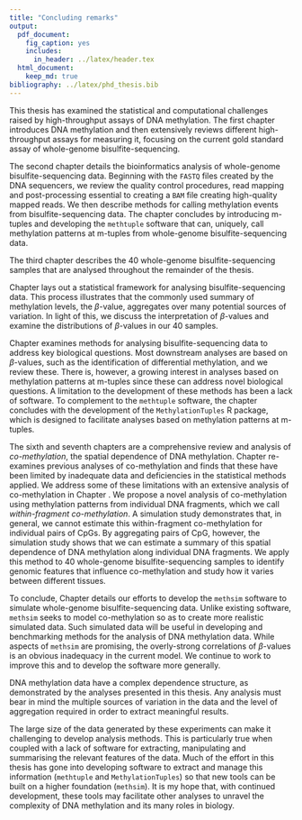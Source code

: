```yaml
---
title: "Concluding remarks"
output:
  pdf_document:
    fig_caption: yes
    includes:
      in_header: ../latex/header.tex
  html_document:
    keep_md: true
bibliography: ../latex/phd_thesis.bib
---
```


\chapter{Concluding remarks}\label{chap:concluding_remarks}

This thesis has examined the statistical and computational challenges raised by high-throughput assays of DNA methylation. The first chapter introduces DNA methylation and then extensively reviews different high-throughput assays for measuring it, focusing on the current gold standard assay of whole-genome bisulfite-sequencing.

The second chapter details the bioinformatics analysis of whole-genome bisulfite-sequencing data. Beginning with the `FASTQ` files created by the DNA sequencers, we review the quality control procedures, read mapping and post-processing essential to creating a `BAM` file creating high-quality mapped reads. We then describe methods for calling methylation events from bisulfite-sequencing data. The chapter concludes by introducing m-tuples and developing the `methtuple` software that can, uniquely, call methylation patterns at m-tuples from whole-genome bisulfite-sequencing data.

The third chapter describes the 40 whole-genome bisulfite-sequencing samples that are analysed throughout the remainder of the thesis.

Chapter \ref{chap:wgbs_statistical_framework} lays out a statistical framework for analysing bisulfite-sequencing data. This process illustrates that the commonly used summary of methylation levels, the $\beta$-value, aggregates over many potential sources of variation. In light of this, we discuss the interpretation of $\beta$-values and examine the distributions of $\beta$-values in our 40 samples.

Chapter \ref{chap:wgbs_downstream_analyses} examines methods for analysing bisulfite-sequencing data to address key biological questions. Most downstream analyses are based on $\beta$-values, such as the identification of differential methylation, and we review these. There is, however, a growing interest in analyses based on methylation patterns at m-tuples since these can address novel biological questions. A limitation to the development of these methods has been a lack of software. To complement to the `methtuple` software, the chapter concludes with the development of the `MethylationTuples` R package, which is designed to facilitate analyses based on methylation patterns at m-tuples.

The sixth and seventh chapters are a comprehensive review and analysis of _co-methylation_, the spatial dependence of DNA methylation. Chapter \ref{chap:co-methylation} re-examines previous analyses of co-methylation and finds that these have been limited by inadequate data and deficiencies in the statistical methods applied. We address some of these limitations with an extensive analysis of co-methylation in Chapter \ref{chap:co-methylation}. We propose a novel analysis of co-methylation using methylation patterns from individual DNA fragments, which we call _within-fragment co-methylation_. A simulation study demonstrates that, in general, we cannot estimate this within-fragment co-methylation for individual pairs of CpGs. By aggregating pairs of CpG, however, the simulation study shows that we can estimate a summary of this spatial dependence of DNA methylation along individual DNA fragments. We apply this method to 40 whole-genome bisulfite-sequencing samples to identify genomic features that influence co-methylation and study how it varies between different tissues.

To conclude, Chapter \ref{chap:methsim} details our efforts to develop the `methsim` software to simulate whole-genome bisulfite-sequencing data. Unlike existing software, `methsim` seeks to model co-methylation so as to create more realistic simulated data. Such simulated data will be useful in developing and benchmarking methods for the analysis of DNA methylation data. While aspects of `methsim` are promising, the overly-strong correlations of $\beta$-values is an obvious inadequacy in the current model. We continue to work to improve this and to develop the software more generally.

DNA methylation data have a complex dependence structure, as demonstrated by the analyses presented in this thesis. Any analysis must bear in mind the multiple sources of variation in the data and the level of aggregation required in order to extract meaningful results.

The large size of the data generated by these experiments can make it challenging to develop analysis methods. This is particularly true when coupled with a lack of software for extracting, manipulating and summarising the relevant features of the data. Much of the effort in this thesis has gone into developing software to extract and manage this information (`methtuple` and `MethylationTuples`) so that new tools can be built on a higher foundation (`methsim`). It is my hope that, with continued development, these tools may facilitate other analyses to unravel the complexity of DNA methylation and its many roles in biology.
